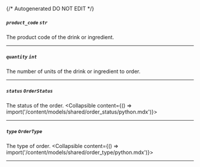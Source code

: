 {/* Autogenerated DO NOT EDIT  */}

##### `product_code` *`str`*
The product code of the drink or ingredient.

---
##### `quantity` *`int`*
The number of units of the drink or ingredient to order.

---
##### `status` *`OrderStatus`*
The status of the order.
<Collapsible content={() => import('/content/models/shared/order_status/python.mdx')}>
</Collapsible>

---
##### `type` *`OrderType`*
The type of order.
<Collapsible content={() => import('/content/models/shared/order_type/python.mdx')}>
</Collapsible>

---
